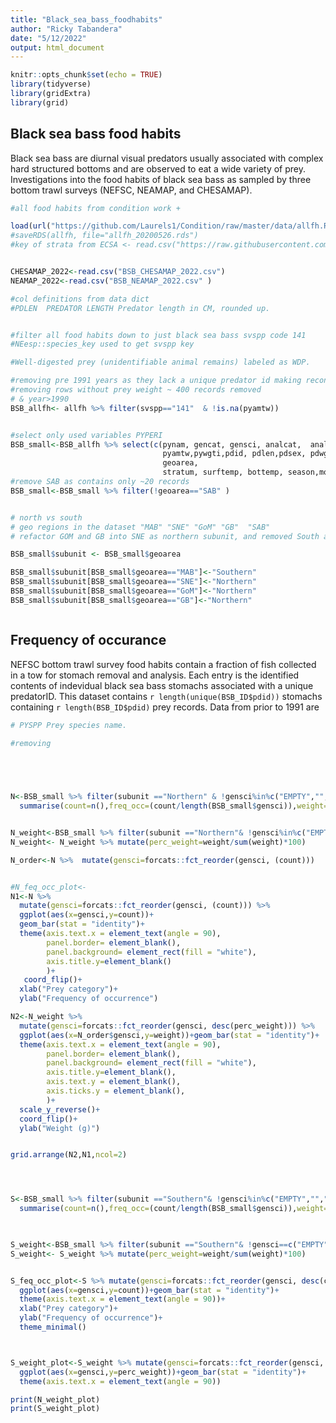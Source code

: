 ```yaml
---
title: "Black_sea_bass_foodhabits"
author: "Ricky Tabandera"
date: "5/12/2022"
output: html_document
---
```


```r
knitr::opts_chunk$set(echo = TRUE)
library(tidyverse)
library(gridExtra)
library(grid)
```

## Black sea bass food habits

Black sea bass are diurnal visual predators usually associated with complex hard structured bottoms and are observed to eat a wide variety of prey. Investigations into the food habits of black sea bass as sampled by three bottom trawl surveys (NEFSC, NEAMAP, and CHESAMAP).


```r

#all food habits from condition work +

load(url("https://github.com/Laurels1/Condition/raw/master/data/allfh.RData"))
#saveRDS(allfh, file="allfh_20200526.rds")
#key of strata from ECSA <- read.csv("https://raw.githubusercontent.com/NOAA-EDAB/ECSA/master/data/seasonal_stock_strata.csv")


CHESAMAP_2022<-read.csv("BSB_CHESAMAP_2022.csv")
NEAMAP_2022<-read.csv("BSB_NEAMAP_2022.csv" )

#col definitions from data dict
#PDLEN	PREDATOR LENGTH	Predator length in CM, rounded up.


#filter all food habits down to just black sea bass svspp code 141
#NEesp::species_key used to get svspp key

#Well-digested prey (unidentifiable animal remains) labeled as WDP.

#removing pre 1991 years as they lack a unique predator id making reconstructing stomachs difficult 
#removing rows without prey weight ~ 400 records removed 
# & year>1990
BSB_allfh<- allfh %>% filter(svspp=="141"  & !is.na(pyamtw))


#select only used variables PYPERI
BSB_small<-BSB_allfh %>% select(c(pynam, gencat, gensci, analcat,  analsci, 
                                  pyamtw,pywgti,pdid, pdlen,pdsex, pdwgt,pynum, 
                                  geoarea,
                                  stratum, surftemp, bottemp, season,month, day, year,decade ,cruise6))
#remove SAB as contains only ~20 records
BSB_small<-BSB_small %>% filter(!geoarea=="SAB" )


# north vs south
# geo regions in the dataset "MAB" "SNE" "GoM" "GB"  "SAB"
# refactor GOM and GB into SNE as northern subunit, and removed South atlantic bight

BSB_small$subunit <- BSB_small$geoarea

BSB_small$subunit[BSB_small$geoarea=="MAB"]<-"Southern"
BSB_small$subunit[BSB_small$geoarea=="SNE"]<-"Northern"
BSB_small$subunit[BSB_small$geoarea=="GoM"]<-"Northern"
BSB_small$subunit[BSB_small$geoarea=="GB"]<-"Northern"



```

## Frequency of occurance

NEFSC bottom trawl survey food habits contain a fraction of fish collected in a tow for stomach removal and analysis. Each entry is the identified contents of indevidual black sea bass stomachs associated with a unique predatorID. This dataset contains `r length(unique(BSB_ID$pdid))  ` stomachs containing `r length(BSB_ID$pdid) ` prey records. Data from prior to 1991 are 

```r

# PYSPP	Prey species name.

#removing 


 


N<-BSB_small %>% filter(subunit =="Northern" & !gensci%in%c("EMPTY","","OTHER") ) %>% group_by(gensci) %>%
  summarise(count=n(),freq_occ=(count/length(BSB_small$gensci)),weight=sum(pyamtw))


N_weight<-BSB_small %>% filter(subunit =="Northern"& !gensci%in%c("EMPTY","","OTHER")) %>% group_by(gensci) %>% summarise(weight=sum(pyamtw))
N_weight<- N_weight %>% mutate(perc_weight=weight/sum(weight)*100)  

N_order<-N %>%  mutate(gensci=forcats::fct_reorder(gensci, (count)))


#N_feq_occ_plot<-
N1<-N %>%
  mutate(gensci=forcats::fct_reorder(gensci, (count))) %>%
  ggplot(aes(x=gensci,y=count))+
  geom_bar(stat = "identity")+
  theme(axis.text.x = element_text(angle = 90),
        panel.border= element_blank(),
        panel.background= element_rect(fill = "white"),
        axis.title.y=element_blank()
        )+
   coord_flip()+
  xlab("Prey category")+
  ylab("Frequency of occurrence")

N2<-N_weight %>%
  mutate(gensci=forcats::fct_reorder(gensci, desc(perc_weight))) %>%
  ggplot(aes(x=N_order$gensci,y=weight))+geom_bar(stat = "identity")+
  theme(axis.text.x = element_text(angle = 90),
        panel.border= element_blank(),
        panel.background= element_rect(fill = "white"),
        axis.title.y=element_blank(),
        axis.text.y = element_blank(),
        axis.ticks.y = element_blank(),
        )+
  scale_y_reverse()+
  coord_flip()+
  ylab("Weight (g)")


grid.arrange(N2,N1,ncol=2)





```

```r

S<-BSB_small %>% filter(subunit =="Southern"& !gensci%in%c("EMPTY","","OTHER")) %>% group_by(gensci) %>%
  summarise(count=n(),freq_occ=(count/length(BSB_small$gensci)),weight=sum(pyamtw))

   

S_weight<-BSB_small %>% filter(subunit =="Southern"& !gensci==c("EMPTY","")) %>% group_by(gensci) %>% summarise(weight=sum(pyamtw))
S_weight<- S_weight %>% mutate(perc_weight=weight/sum(weight)*100)  


S_feq_occ_plot<-S %>% mutate(gensci=forcats::fct_reorder(gensci, desc(count))) %>%
  ggplot(aes(x=gensci,y=count))+geom_bar(stat = "identity")+
  theme(axis.text.x = element_text(angle = 90))+
  xlab("Prey category")+
  ylab("Frequency of occurrence")+
  theme_minimal()



S_weight_plot<-S_weight %>% mutate(gensci=forcats::fct_reorder(gensci, desc(perc_weight))) %>%
  ggplot(aes(x=gensci,y=perc_weight))+geom_bar(stat = "identity")+
  theme(axis.text.x = element_text(angle = 90))

print(N_weight_plot)
print(S_weight_plot)

```

